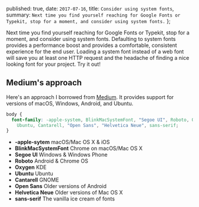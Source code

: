 
  published: true,
  date: `2017-07-16`,
  title: `Consider using system fonts`,
  summary: `Next time you find yourself reaching for Google Fonts or Typekit, stop for a
  moment, and consider using system fonts.`
};


Next time you find yourself reaching for Google Fonts or Typekit, stop for a moment, and consider using system fonts. Defaulting to system fonts provides a performance boost and provides a comfortable, consistent experience for the end user. Loading a system font instead of a web font will save you at least one HTTP request and the headache of finding a nice looking font for your project. Try it out!

## Medium's approach

Here's an approach I borrowed from [Medium](https://medium.com). It provides support for versions of macOS, Windows, Android, and Ubuntu.

```css
body {
  font-family: -apple-system, BlinkMacSystemFont, "Segoe UI", Roboto, Oxygen,
    Ubuntu, Cantarell, "Open Sans", "Helvetica Neue", sans-serif;
}
```

- **-apple-sytem** macOS/Mac OS X & iOS
- **BlinkMacSystemFont** Chrome on macOS/Mac OS X
- **Segoe UI** Windows & Windows Phone
- **Roboto** Android & Chrome OS
- **Oxygen** KDE
- **Ubuntu** Ubuntu
- **Cantarell** GNOME
- **Open Sans** Older versions of Android
- **Helvetica Neue** Older versions of Mac OS X
- **sans-serif** The vanilla ice cream of fonts
